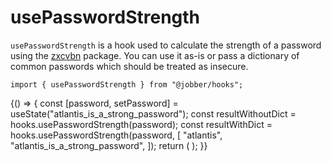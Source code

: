 
<Meta title="Hooks/usePasswordStrength" />

# usePasswordStrength

`usePasswordStrength` is a hook used to calculate the strength of a password
using the [zxcvbn](https://github.com/dropbox/zxcvbn) package. You can use it
as-is or pass a dictionary of common passwords which should be treated as
insecure.

```tsx
import { usePasswordStrength } from "@jobber/hooks";
```

<Canvas>
  <Story name="usePasswordStrength">
    {() => {
      const [password, setPassword] = useState("atlantis_is_a_strong_password");
      const resultWithoutDict = hooks.usePasswordStrength(password);
      const resultWithDict = hooks.usePasswordStrength(password, [
        "atlantis",
        "atlantis_is_a_strong_password",
      ]);
      return (
        <Content>
          <InputText
            placeholder="Password"
            defaultValue="atlantis_is_a_strong_password"
            onChange={setPassword}
          />
          <DataDump
            label="Password Strength (with Dictionary)"
            data={resultWithDict}
            defaultOpen
          />
          <DataDump
            label="Password Strength (without Dictionary)"
            data={resultWithoutDict}
            defaultOpen
          />
        </Content>
      );
    }}
  </Story>
</Canvas>

